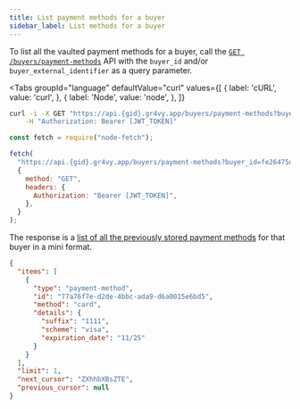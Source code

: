 ```yaml
---
title: List payment methods for a buyer
sidebar_label: List methods for a buyer
---
```



To list all the vaulted payment methods for a buyer, call the
[`GET /buyers/payment-methods`][api] API with the `buyer_id` and/or
`buyer_external_identifier` as a query parameter.

<Tabs
  groupId="language"
  defaultValue="curl"
  values={[
    { label: 'cURL', value: 'curl', },
    { label: 'Node', value: 'node', },
  ]}
>
  <TabItem value="curl">

```bash
curl -i -X GET "https://api.{gid}.gr4vy.app/buyers/payment-methods?buyer_id=fe26475d-ec3e-4884-9553-f7356683f7f9" \
    -H "Authorization: Bearer [JWT_TOKEN]"
```

  </TabItem>
  <TabItem value="node">

```js
const fetch = require("node-fetch");

fetch(
  "https://api.{gid}.gr4vy.app/buyers/payment-methods?buyer_id=fe26475d-ec3e-4884-9553-f7356683f7f9",
  {
    method: "GET",
    headers: {
      Authorization: "Bearer [JWT_TOKEN]",
    },
  }
);
```

  </TabItem>
</Tabs>

The response is a [list of all the previously stored payment methods][api] for
that buyer in a mini format.

```json title="GET /buyers/payment-methods?buyer_id=fe26475d-ec3e-4884-9553-f7356683f7f9"
{
  "items": [
    {
      "type": "payment-method",
      "id": "77a76f7e-d2de-4bbc-ada9-d6a0015e6bd5",
      "method": "card",
      "details": {
        "suffix": "1111",
        "scheme": "visa",
        "expiration_date": "11/25"
      }
    }
  ],
  "limit": 1,
  "next_cursor": "ZXhhbXBsZTE",
  "previous_cursor": null
}
```

[api]: /reference#operation/list-buyer-payment-methods
